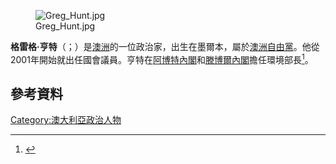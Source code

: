 [[File:Greg_Hunt.jpg|thumb]]

'''格雷格·亨特'''（{{lang-en|Greg Hunt}}；{{bd|1965年|11月18日}}）是[[澳洲|澳洲]]的一位政治家，出生在墨爾本，屬於[[澳洲自由黨|澳洲自由黨]]。他從2001年開始就出任國會議員。亨特在[[阿博特內閣|阿博特內閣]]和[[滕博爾內閣|滕博爾內閣]]擔任環境部長<ref>{{cite news|title=Tony Abbott's cabinet and outer ministry|url=http://www.smh.com.au/federal-politics/political-news/tony-abbotts-cabinet-and-outer-ministry-20130916-2tuma.html|accessdate=16 September 2013|newspaper=Sydney Morning Herald|date=16 September 2013|agency=AAP|archive-date=2017-08-06|archive-url=https://web.archive.org/web/20170806191147/http://www.smh.com.au/federal-politics/political-news/tony-abbotts-cabinet-and-outer-ministry-20130916-2tuma.html|dead-url=no}}</ref>。

==參考資料==
{{reflist}}

[[Category:澳大利亞政治人物|Category:澳大利亞政治人物]]